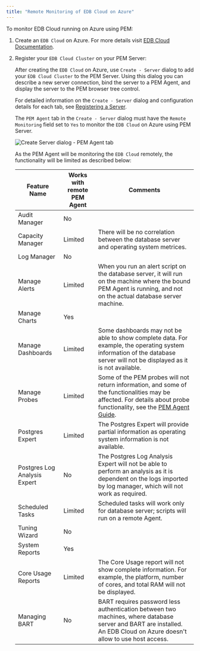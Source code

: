 ```yaml
---
title: "Remote Monitoring of EDB Cloud on Azure"
---
```


To monitor EDB Cloud running on Azure using PEM:

1.  Create an `EDB Cloud` on Azure. For more details visit [EDB Cloud Documentation](https://www.enterprisedb.com/docs/edbcloud/latest/getting_started/).
 
1.  Register your `EDB Cloud Cluster` on your PEM Server:

    After creating the `EDB Cloud` on Azure, use `Create - Server` dialog to add your `EDB Cloud Cluster` to the PEM Server. Using this dialog you can describe a new server connection, bind the server to a PEM Agent, and display the server to the PEM browser tree control.

    For detailed information on the `Create - Server` dialog and configuration details for each tab, see [Registering a Server](02_registering_server/#registering_server).

    The `PEM Agent` tab in the `Create - Server` dialog must have the `Remote Monitoring` field set to `Yes` to monitor the `EDB Cloud` on Azure using PEM Server.

    ![Create Server dialog - PEM Agent tab](../images/create_server_pem_agent_tab_remote_monitoring.png)

    As the PEM Agent will be monitoring the `EDB Cloud` remotely, the functionality will be limited as described below:

    | Feature Name                 | Works with remote PEM Agent | Comments                                                                                                                                                                              |
    | ---------------------------- | --------------------------- | ------------------------------------------------------------------------------------------------------------------------------------------------------------------------------------- |
    | Audit Manager                | No                          |                                                                                                                                                                                       |
    | Capacity Manager             | Limited                     | There will be no correlation between the database server and operating system metrices.                                                                                               |
    | Log Manager                  | No                          |                                                                                                                                                                                       |
    | Manage Alerts                | Limited                     | When you run an alert script on the database server, it will run on the machine where the bound PEM Agent is running, and not on the actual database server machine.                  |
    | Manage Charts                | Yes                         |                                                                                                                                                                                       |
    | Manage Dashboards            | Limited                     | Some dashboards may not be able to show complete data. For example, the operating system information of the database server will not be displayed as it is not available.             |
    | Manage Probes                | Limited                     | Some of the PEM probes will not return information, and some of the functionalities may be affected. For details about probe functionality, see the [PEM Agent Guide](../pem_agent/). |
    | Postgres Expert              | Limited                     | The Postgres Expert will provide partial information as operating system information is not available.                                                                                |
    | Postgres Log Analysis Expert | No                          | The Postgres Log Analysis Expert will not be able to perform an analysis as it is dependent on the logs imported by log manager, which will not work as required.                     |
    | Scheduled Tasks              | Limited                     | Scheduled tasks will work only for database server; scripts will run on a remote Agent.                                                                                               |
    | Tuning Wizard                | No                          |                                                                                                                                                                                       |
    | System Reports               | Yes                         |                                                                                                                                                                                       |
    | Core Usage Reports           | Limited                     | The Core Usage report will not show complete information. For example, the platform, number of cores, and total RAM will not be displayed.                                            |
    | Managing BART                | No                          | BART requires password less authentication between two machines, where database server and BART are installed. An EDB Cloud on Azure doesn't allow to use host access.                |
